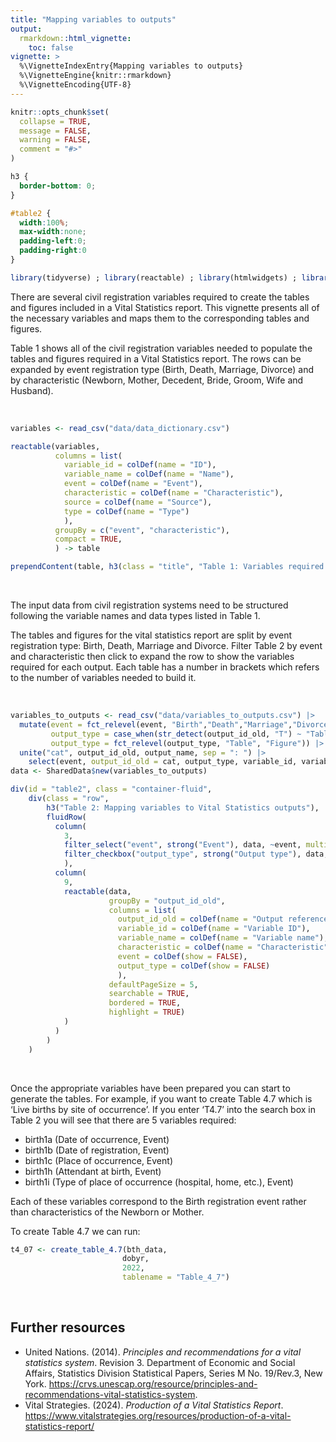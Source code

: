 ```yaml
---
title: "Mapping variables to outputs"
output: 
  rmarkdown::html_vignette:
    toc: false
vignette: >
  %\VignetteIndexEntry{Mapping variables to outputs}
  %\VignetteEngine{knitr::rmarkdown}
  %\VignetteEncoding{UTF-8}
---
```


```r
knitr::opts_chunk$set(
  collapse = TRUE,
  message = FALSE,
  warning = FALSE,
  comment = "#>"
)
```

```css
h3 { 
  border-bottom: 0; 
}

#table2 {
  width:100%;
  max-width:none;
  padding-left:0;
  padding-right:0
}
```


```r
library(tidyverse) ; library(reactable) ; library(htmlwidgets) ; library(shiny) ; library(crosstalk)
```

There are several civil registration variables required to create the tables and figures included in a Vital Statistics report. This vignette presents all of the necessary variables and maps them to the corresponding tables and figures.

Table 1 shows all of the civil registration variables needed to populate the tables and figures required in a Vital Statistics report. The rows can be expanded by event registration type (Birth, Death, Marriage, Divorce) and by characteristic (Newborn, Mother, Decedent, Bride, Groom, Wife and Husband).

</br>
```r
variables <- read_csv("data/data_dictionary.csv")

reactable(variables,
          columns = list(
            variable_id = colDef(name = "ID"),
            variable_name = colDef(name = "Name"),
            event = colDef(name = "Event"),
            characteristic = colDef(name = "Characteristic"),
            source = colDef(name = "Source"),
            type = colDef(name = "Type")
            ),
          groupBy = c("event", "characteristic"),
          compact = TRUE,
          ) -> table

prependContent(table, h3(class = "title", "Table 1: Variables required for Vital Statistics outputs"))
```
</br>

The input data from civil registration systems need to be structured following the variable names and data types listed in Table 1.

The tables and figures for the vital statistics report are split by event registration type: Birth, Death, Marriage and Divorce. Filter Table 2 by event and characteristic then click to expand the row to show the variables required for each output. Each table has a number in brackets which refers to the number of variables needed to build it.

</br>
```r
variables_to_outputs <- read_csv("data/variables_to_outputs.csv") |>
  mutate(event = fct_relevel(event, "Birth","Death","Marriage","Divorce"),
         output_type = case_when(str_detect(output_id_old, "T") ~ "Table", TRUE ~ "Figure"),
         output_type = fct_relevel(output_type, "Table", "Figure")) |>
  unite("cat", output_id_old, output_name, sep = ": ") |>
    select(event, output_id_old = cat, output_type, variable_id, variable_name, characteristic)
data <- SharedData$new(variables_to_outputs)

div(id = "table2", class = "container-fluid",
    div(class = "row",
        h3("Table 2: Mapping variables to Vital Statistics outputs"),
        fluidRow(
          column(
            3,
            filter_select("event", strong("Event"), data, ~event, multiple = FALSE),
            filter_checkbox("output_type", strong("Output type"), data, ~output_type)
            ),
          column(
            9,
            reactable(data,
                      groupBy = "output_id_old",
                      columns = list(
                        output_id_old = colDef(name = "Output reference", aggregate = "unique"),
                        variable_id = colDef(name = "Variable ID"),
                        variable_name = colDef(name = "Variable name"),
                        characteristic = colDef(name = "Characteristic"),
                        event = colDef(show = FALSE),
                        output_type = colDef(show = FALSE)
                        ),
                      defaultPageSize = 5,
                      searchable = TRUE,
                      bordered = TRUE,
                      highlight = TRUE)
            )
          )
        )
    )
```
</br>

Once the appropriate variables have been prepared you can start to generate the tables. For example, if you want to create Table 4.7 which is 'Live births by site of occurrence'. If you enter 'T4.7' into the search box in Table 2 you will see that there are 5 variables required:

- birth1a (Date of occurrence, Event)
- birth1b (Date of registration, Event)
- birth1c (Place of occurrence, Event)
- birth1h (Attendant at birth, Event)
- birth1i (Type of place of occurrence (hospital, home, etc.), Event)

Each of these variables correspond to the Birth registration event rather than characteristics of the Newborn or Mother.

To create Table 4.7 we can run:

```r
t4_07 <- create_table_4.7(bth_data, 
                         dobyr, 
                         2022, 
                         tablename = "Table_4_7")
```
</br>

## Further resources

- United Nations. (2014). *Principles and recommendations for a vital statistics system*. Revision 3. Department of Economic and
Social Affairs, Statistics Division Statistical Papers, Series M No. 19/Rev.3, New York. [https://crvs.unescap.org/resource/principles-and-recommendations-vital-statistics-system](https://crvs.unescap.org/resource/principles-and-recommendations-vital-statistics-system).
- Vital Strategies. (2024). *Production of a Vital Statistics Report*. [https://www.vitalstrategies.org/resources/production-of-a-vital-statistics-report/](https://www.vitalstrategies.org/resources/production-of-a-vital-statistics-report/)
